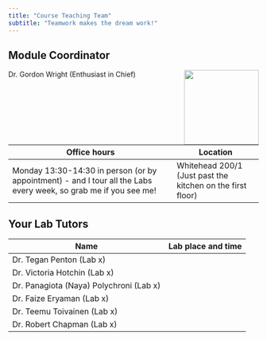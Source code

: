 ```yaml
---
title: "Course Teaching Team"
subtitle: "Teamwork makes the dream work!"
---
```


## Module Coordinator

![](images/GordonIdiot.jpg){fig-alt="Gordon looking very uncomfortable and with tidier hair"
style="float:right;padding: 0 0 0 10px;" width="150"}

Dr. Gordon Wright (Enthusiast in Chief)

| Office hours                                                                                                     | Location                                                   |
|------------------------------------------------------------------------------------------------------------------|------------------------------------------------------------|
| Monday 13:30-14:30 in person (or by appointment) - and I tour all the Labs every week, so grab me if you see me! | Whitehead 200/1 (Just past the kitchen on the first floor) |

## Your Lab Tutors

| Name                                    | Lab place and time |
|-----------------------------------------|--------------------|
| Dr. Tegan Penton (Lab x)                |                    |
| Dr. Victoria Hotchin (Lab x)            |                    |
| Dr. Panagiota (Naya) Polychroni (Lab x) |                    |
| Dr. Faize Eryaman (Lab x)               |                    |
| Dr. Teemu Toivainen (Lab x)             |                    |
| Dr. Robert Chapman (Lab x)              |                    |
